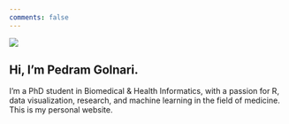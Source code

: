 ```yaml
---
comments: false
---
```


::: {.grid}

::: {.g-col-5}
![](profile.jpg)
:::

::: {.g-col-7}
# Hi, I'm Pedram Golnari.
I'm a PhD student in Biomedical & Health Informatics, with a passion for R, data visualization, research, and machine learning in the field of medicine.
    This is my personal website.
:::
:::